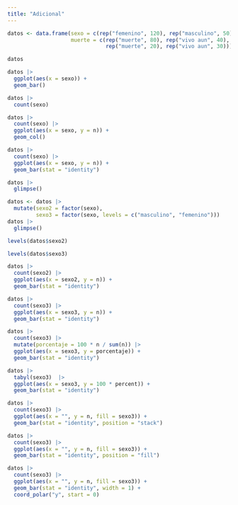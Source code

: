 ---
title: "Adicional"
---

```{r}
datos <- data.frame(sexo = c(rep("femenino", 120), rep("masculino", 50)), 
                    muerte = c(rep("muerte", 80), rep("vivo aun", 40), 
                               rep("muerte", 20), rep("vivo aun", 30)))

datos
```


```{r}
datos |> 
  ggplot(aes(x = sexo)) + 
  geom_bar()
```
```{r}
datos |> 
  count(sexo) 
```

```{r}
datos |> 
  count(sexo) |> 
  ggplot(aes(x = sexo, y = n)) + 
  geom_col()
```

```{r}
datos |> 
  count(sexo) |> 
  ggplot(aes(x = sexo, y = n)) + 
  geom_bar(stat = "identity")
```

```{r}
datos |> 
  glimpse()
```

```{r}
datos <- datos |> 
  mutate(sexo2 = factor(sexo), 
         sexo3 = factor(sexo, levels = c("masculino", "femenino")))
datos |> 
  glimpse()

```

```{r}
levels(datos$sexo2)
```

```{r}
levels(datos$sexo3)
```


```{r}
datos |> 
  count(sexo2) |> 
  ggplot(aes(x = sexo2, y = n)) + 
  geom_bar(stat = "identity")
```

```{r}
datos |> 
  count(sexo3) |> 
  ggplot(aes(x = sexo3, y = n)) + 
  geom_bar(stat = "identity")
```

```{r}
datos |> 
  count(sexo3) |> 
  mutate(porcentaje = 100 * n / sum(n)) |> 
  ggplot(aes(x = sexo3, y = porcentaje)) + 
  geom_bar(stat = "identity")
```

```{r}
datos |> 
  tabyl(sexo3)  |> 
  ggplot(aes(x = sexo3, y = 100 * percent)) + 
  geom_bar(stat = "identity")
```


```{r}
datos |> 
  count(sexo3) |> 
  ggplot(aes(x = "", y = n, fill = sexo3)) + 
  geom_bar(stat = "identity", position = "stack")
```


```{r}
datos |> 
  count(sexo3) |> 
  ggplot(aes(x = "", y = n, fill = sexo3)) + 
  geom_bar(stat = "identity", position = "fill")
```

```{r}
datos |> 
  count(sexo3) |> 
  ggplot(aes(x = "", y = n, fill = sexo3)) + 
  geom_bar(stat = "identity", width = 1) + 
  coord_polar("y", start = 0)
```



